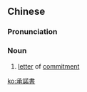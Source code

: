 {{also|承诺书}}
==Chinese==
{{zh-forms|s=承诺书|type=21}}

===Pronunciation===
{{zh-pron
|m=chéngnuòshū
|c=sing4 nok6 syu1
|cat=n
}}

===Noun===
{{zh-noun}}

# [[letter]] of [[commitment]]

[[ko:承諾書]]